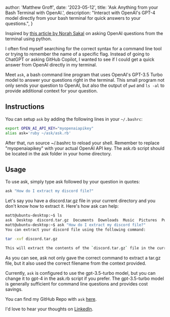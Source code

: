 
  author: 'Matthew Groff',
  date: '2023-05-12',
  title: 'Ask Anything from your Bash Terminal with OpenAI.',
  description: "Interact with OpenAI's GPT-4 model directly from your bash terminal for quick answers to your questions.",
}


Inspired by [this article by Norah Sakal](https://norahsakal.com/blog/ask-gpt3-programming-questions-in-terminal) on asking OpenAI questions from the terminal using python.

I often find myself searching for the correct syntax for a command line tool or trying to remember the name of a specific flag. Instead of going to ChatGPT or asking GitHub Copilot, I wanted to see if I could get a quick answer from OpenAI directly in my terminal.

Meet `ask`, a bash command line program that uses OpenAI's GPT-3.5 Turbo model to answer your questions right in the terminal. This small program not only sends your question to OpenAI, but also the output of `pwd` and `ls -al` to provide additional context for your question.

## Instructions
You can setup `ask` by adding the following lines in your `~/.bashrc`:

```bash
export OPEN_AI_API_KEY="myopenaiapikey"
alias ask='ruby ~/ask/ask.rb'
```

After that, run source ~/.bashrc to reload your shell. Remember to replace "myopenaiapikey" with your actual OpenAI API key. The ask.rb script should be located in the ask folder in your home directory.

## Usage
To use ask, simply type ask followed by your question in quotes:

```bash
ask "How do I extract my discord file?"
```

Let's say you have a discord.tar.gz file in your current directory and you don't know how to extract it. Here's how ask can help:

```bash
matt@ubuntu-desktop:~$ ls
ask  Desktop  discord.tar.gz  Documents  Downloads  Music  Pictures  Public  snap  Templates  Videos  working
matt@ubuntu-desktop:~$ ask "How do I extract my discord file?"
You can extract your discord file using the following command:

tar -xvf discord.tar.gz

This will extract the contents of the `discord.tar.gz` file in the current directory.
```

As you can see, ask not only gave the correct command to extract a tar.gz file, but it also used the correct filename from the context provided.

Currently, `ask` is configured to use the gpt-3.5-turbo model, but you can change it to gpt-4 in the ask.rb script if you prefer. The gpt-3.5-turbo model is generally sufficient for command line questions and provides cost savings.

You can find my GitHub Repo with `ask` [here](https://github.com/mattlgroff/ask-cli).

I'd love to hear your thoughts on [LinkedIn](https://www.linkedin.com/in/mattgroff/).